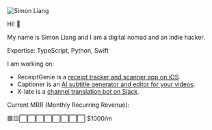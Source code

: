 
<Image src={headshot} alt="Simon Liang" class="rounded w-32 h-32" />

Hi! 👋

My name is Simon Liang and I am a digital nomad and an indie hacker.

Expertise: TypeScript, Python, Swift

I am working on:

- ReceiptGenie is a [receipt tracker and scanner app on iOS](https://receipt-genie.com/?ref=divby0).
- Captioner is an [AI subtitle generator and editor for your videos](https://captioner.io/?ref=divby0).
- X-late is a [channel translation bot on Slack](https://x-late.x-tech.io/?ref=divby0).

Current MRR (Monthly Recurring Revenue):

🟩🟨⬜️⬜️⬜️⬜️⬜️⬜️⬜️⬜️ $1000/m
